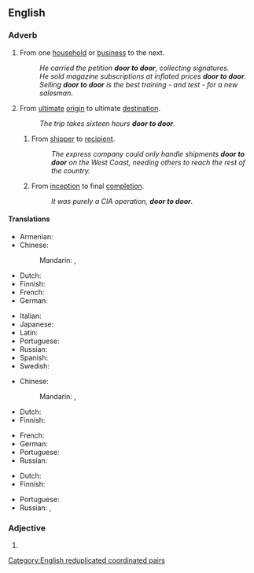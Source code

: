 {{also|door-to-door}}

==English==

===Adverb===
{{en-adv|-}}

# {{lb|en|by metonymy}} From one [[household]] or [[business]] to the next.
#: ''He carried the petition '''door to door''', collecting signatures.''
#: ''He sold magazine subscriptions at inflated prices '''door to door'''.''
#: ''Selling '''door to door''' is the best training - and test - for a new salesman.''
# {{lb|en|by metonymy}} From [[ultimate]] [[origin]] to ultimate [[destination]].
#: ''The trip takes sixteen hours '''door to door'''.''
## {{lb|en|by further extension}} From [[shipper]] to [[recipient]].
##: ''The express company could only handle shipments '''door to door''' on the West Coast, needing others to reach the rest of the country.''
## {{lb|en|by further extension}} From [[inception]] to final [[completion]].
##: ''It was purely a CIA operation, '''door to door'''.''

====Translations====
{{trans-top|from one household or business to the next}}
* Armenian: {{t+|hy|դռնեդուռ|sc=Armn}}
* Chinese:
*: Mandarin: {{t+|cmn|門到門|sc=Hani}}, {{t+|cmn|门到门|tr=mén dào mén|sc=Hani}}
* Dutch: {{t|nl|van deur tot deur}}
* Finnish: {{t+|fi|ovelta ovelle}}
* French: {{t+|fr|porte à porte}}
* German: {{t|de|von Tür zu Tür}}
{{trans-mid}}
* Italian: {{t|it|porta a porta}}
* Japanese: {{t+|ja|各戸|tr=かっこ, kakko|sc=Jpan}}
* Latin: {{t|la|ostiātim}}
* Portuguese: {{t|pt|de porta em porta}}
* Russian: {{t|ru|покварти́рно}}
* Spanish: {{t|es|de puerta en puerta}}
* Swedish: {{t|sv|från dörr till dörr}}
{{trans-bottom}}

{{trans-top|from ultimate origin to ultimate destination}}
* Chinese:
*: Mandarin: {{t+|cmn|門到門|sc=Hani}}, {{t+|cmn|门到门|tr=mén dào mén|sc=Hani}}
* Dutch: {{t|nl|van deur tot deur}}
* Finnish: {{t+|fi|ovelta ovelle}}
{{trans-mid}}
* French: {{t+|fr|porte à porte}}
* German: {{t|de|von Tür zu Tür}}
* Portuguese: {{t|pt|porta a porta}}
* Russian: {{t|ru|от две́ри к две́ри}}
{{trans-bottom}}

{{trans-top|from ultimate shipper to ultimate recipient}}
* Dutch: {{t|nl|van deur tot deur}}
* Finnish: {{t+|fi|ovelta ovelle}}
{{trans-mid}}
* Portuguese: {{t|pt|porta a porta}}
* Russian: {{t+|ru|сквозно́й}}, {{t+|ru|а́дресный}}
{{trans-bottom}}

===Adjective===
{{en-adj|-}}

# {{alternative spelling of|en|door-to-door}}

[[Category:English reduplicated coordinated pairs]]